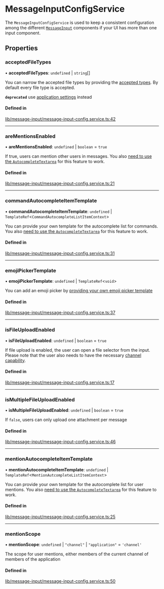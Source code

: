 # MessageInputConfigService

The `MessageInputConfigService` is used to keep a consistent configuration among the different [`MessageInput`](../components/MessageInputComponent.mdx) components if your UI has more than one input component.

## Properties

### acceptedFileTypes

• **acceptedFileTypes**: `undefined` \| `string`[]

You can narrow the accepted file types by providing the [accepted types](https://developer.mozilla.org/en-US/docs/Web/HTML/Element/input/file#accept). By default every file type is accepted.

**`deprecated`** use [application settings](https://getstream.io/chat/docs/javascript/app_setting_overview/?language=javascript#file-uploads) instead

#### Defined in

[lib/message-input/message-input-config.service.ts:42](https://github.com/GetStream/stream-chat-angular/blob/29669f0/projects/stream-chat-angular/src/lib/message-input/message-input-config.service.ts#L42)

___

### areMentionsEnabled

• **areMentionsEnabled**: `undefined` \| `boolean` = `true`

If true, users can mention other users in messages. You also [need to use the `AutocompleteTextarea`](../concepts/opt-in-architecture.mdx) for this feature to work.

#### Defined in

[lib/message-input/message-input-config.service.ts:21](https://github.com/GetStream/stream-chat-angular/blob/29669f0/projects/stream-chat-angular/src/lib/message-input/message-input-config.service.ts#L21)

___

### commandAutocompleteItemTemplate

• **commandAutocompleteItemTemplate**: `undefined` \| `TemplateRef`<`CommandAutocompleteListItemContext`\>

You can provide your own template for the autocomplete list for commands. You also [need to use the `AutocompleteTextarea`](../concepts/opt-in-architecture.mdx) for this feature to work.

#### Defined in

[lib/message-input/message-input-config.service.ts:31](https://github.com/GetStream/stream-chat-angular/blob/29669f0/projects/stream-chat-angular/src/lib/message-input/message-input-config.service.ts#L31)

___

### emojiPickerTemplate

• **emojiPickerTemplate**: `undefined` \| `TemplateRef`<`void`\>

You can add an emoji picker by [providing your own emoji picker template](../code-examples/emoji-picker.mdx)

#### Defined in

[lib/message-input/message-input-config.service.ts:37](https://github.com/GetStream/stream-chat-angular/blob/29669f0/projects/stream-chat-angular/src/lib/message-input/message-input-config.service.ts#L37)

___

### isFileUploadEnabled

• **isFileUploadEnabled**: `undefined` \| `boolean` = `true`

If file upload is enabled, the user can open a file selector from the input. Please note that the user also needs to have the necessary [channel capability](https://getstream.io/chat/docs/javascript/channel_capabilities/?language=javascript).

#### Defined in

[lib/message-input/message-input-config.service.ts:17](https://github.com/GetStream/stream-chat-angular/blob/29669f0/projects/stream-chat-angular/src/lib/message-input/message-input-config.service.ts#L17)

___

### isMultipleFileUploadEnabled

• **isMultipleFileUploadEnabled**: `undefined` \| `boolean` = `true`

If `false`, users can only upload one attachment per message

#### Defined in

[lib/message-input/message-input-config.service.ts:46](https://github.com/GetStream/stream-chat-angular/blob/29669f0/projects/stream-chat-angular/src/lib/message-input/message-input-config.service.ts#L46)

___

### mentionAutocompleteItemTemplate

• **mentionAutocompleteItemTemplate**: `undefined` \| `TemplateRef`<`MentionAutcompleteListItemContext`\>

You can provide your own template for the autocomplete list for user mentions. You also [need to use the `AutocompleteTextarea`](../concepts/opt-in-architecture.mdx) for this feature to work.

#### Defined in

[lib/message-input/message-input-config.service.ts:25](https://github.com/GetStream/stream-chat-angular/blob/29669f0/projects/stream-chat-angular/src/lib/message-input/message-input-config.service.ts#L25)

___

### mentionScope

• **mentionScope**: `undefined` \| ``"channel"`` \| ``"application"`` = `'channel'`

The scope for user mentions, either members of the current channel of members of the application

#### Defined in

[lib/message-input/message-input-config.service.ts:50](https://github.com/GetStream/stream-chat-angular/blob/29669f0/projects/stream-chat-angular/src/lib/message-input/message-input-config.service.ts#L50)
